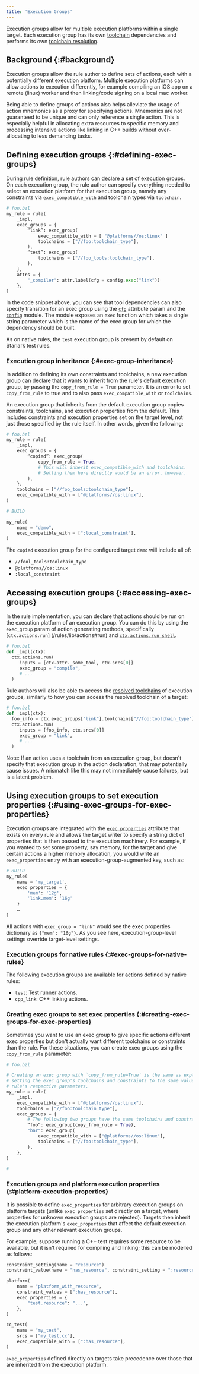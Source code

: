 ```yaml
---
title: 'Execution Groups'
---
```


Execution groups allow for multiple execution platforms within a single target.
Each execution group has its own [toolchain](/versions/6.5.0/docs/toolchains) dependencies and
performs its own [toolchain resolution](/versions/6.5.0/docs/toolchains#toolchain-resolution).

## Background {:#background}

Execution groups allow the rule author to define sets of actions, each with a
potentially different execution platform. Multiple execution platforms can allow
actions to execution differently, for example compiling an iOS app on a remote
(linux) worker and then linking/code signing on a local mac worker.

Being able to define groups of actions also helps alleviate the usage of action
mnemonics as a proxy for specifying actions. Mnemonics are not guaranteed to be
unique and can only reference a single action. This is especially helpful in
allocating extra resources to specific memory and processing intensive actions
like linking in C++ builds without over-allocating to less demanding tasks.

## Defining execution groups {:#defining-exec-groups}

During rule definition, rule authors can
[declare](/versions/6.5.0/rules/lib/globals#exec_group)
a set of execution groups. On each execution group, the rule author can specify
everything needed to select an execution platform for that execution group,
namely any constraints via `exec_compatible_with` and toolchain types via
`toolchain`.

```python
# foo.bzl
my_rule = rule(
    _impl,
    exec_groups = {
        “link”: exec_group(
            exec_compatible_with = [ "@platforms//os:linux" ]
            toolchains = ["//foo:toolchain_type"],
        ),
        “test”: exec_group(
            toolchains = ["//foo_tools:toolchain_type"],
        ),
    },
    attrs = {
        "_compiler": attr.label(cfg = config.exec("link"))
    },
)
```

In the code snippet above, you can see that tool dependencies can also specify
transition for an exec group using the
[`cfg`](/versions/6.5.0/rules/lib/attr#label)
attribute param and the
[`config`](/versions/6.5.0/rules/lib/config)
module. The module exposes an `exec` function which takes a single string
parameter which is the name of the exec group for which the dependency should be
built.

As on native rules, the `test` execution group is present by default on Starlark
test rules.

### Execution group inheritance {:#exec-group-inheritance}

In addition to defining its own constraints and toolchains, a new execution
group can declare that it wants to inherit from the rule's default execution
group, by passing the `copy_from_rule = True` parameter. It is an error to set
`copy_from_rule` to true and to also pass `exec_compatible_with` or
`toolchains`.

An execution group that inherits from the default execution group copies
constraints, toolchains, and execution properties from the default. This
includes constraints and execution properties set on the target level, not just
those specified by the rule itself. In other words, given the following:

```python
# foo.bzl
my_rule = rule(
    _impl,
    exec_groups = {
        “copied”: exec_group(
            copy_from_rule = True,
            # This will inherit exec_compatible_with and toolchains.
            # Setting them here directly would be an error, however.
        ),
    },
    toolchains = ["//foo_tools:toolchain_type"],
    exec_compatible_with = ["@platforms//os:linux"],
)

# BUILD

my_rule(
    name = "demo",
    exec_compatible_with = [":local_constraint"],
)
```

The `copied` execution group for the configured target `demo` will include all
of:
- `//fool_tools:toolchain_type`
- `@platforms//os:linux`
- `:local_constraint`

## Accessing execution groups {:#accessing-exec-groups}

In the rule implementation, you can declare that actions should be run on the
execution platform of an execution group. You can do this by using the `exec_group`
param of action generating methods, specifically [`ctx.actions.run`]
(/rules/lib/actions#run) and
[`ctx.actions.run_shell`](/versions/6.5.0/rules/lib/actions#run_shell).

```python
# foo.bzl
def _impl(ctx):
  ctx.actions.run(
     inputs = [ctx.attr._some_tool, ctx.srcs[0]]
     exec_group = "compile",
     # ...
  )
```

Rule authors will also be able to access the [resolved toolchains](/versions/6.5.0/docs/toolchains#toolchain-resolution)
of execution groups, similarly to how you
can access the resolved toolchain of a target:

```python
# foo.bzl
def _impl(ctx):
  foo_info = ctx.exec_groups["link"].toolchains["//foo:toolchain_type"].fooinfo
  ctx.actions.run(
     inputs = [foo_info, ctx.srcs[0]]
     exec_group = "link",
     # ...
  )
```

Note: If an action uses a toolchain from an execution group, but doesn't specify
that execution group in the action declaration, that may potentially cause
issues. A mismatch like this may not immediately cause failures, but is a latent
problem.

## Using execution groups to set execution properties {:#using-exec-groups-for-exec-properties}

Execution groups are integrated with the
[`exec_properties`](/versions/6.5.0/reference/be/common-definitions#common-attributes)
attribute that exists on every rule and allows the target writer to specify a
string dict of properties that is then passed to the execution machinery. For
example, if you wanted to set some property, say memory, for the target and give
certain actions a higher memory allocation, you would write an `exec_properties`
entry with an execution-group-augmented key, such as:

```python
# BUILD
my_rule(
    name = 'my_target',
    exec_properties = {
        'mem': '12g',
        'link.mem': '16g'
    }
    …
)
```

All actions with `exec_group = "link"` would see the exec properties
dictionary as `{"mem": "16g"}`. As you see here, execution-group-level
settings override target-level settings.

### Execution groups for native rules {:#exec-groups-for-native-rules}

The following execution groups are available for actions defined by native rules:

* `test`: Test runner actions.
* `cpp_link`: C++ linking actions.

### Creating exec groups to set exec properties {:#creating-exec-groups-for-exec-properties}

Sometimes you want to use an exec group to give specific actions different exec
properties but don't actually want different toolchains or constraints than the
rule. For these situations, you can create exec groups using the `copy_from_rule`
parameter:

```python
# foo.bzl

# Creating an exec group with `copy_from_rule=True` is the same as explicitly
# setting the exec group's toolchains and constraints to the same values as the
# rule's respective parameters.
my_rule = rule(
    _impl,
    exec_compatible_with = ["@platforms//os:linux"],
    toolchains = ["//foo:toolchain_type"],
    exec_groups = {
        # The following two groups have the same toolchains and constraints:
        “foo”: exec_group(copy_from_rule = True),
        "bar": exec_group(
            exec_compatible_with = ["@platforms//os:linux"],
            toolchains = ["//foo:toolchain_type"],
        ),
    },
)

#
```

### Execution groups and platform execution properties {:#platform-execution-properties}

It is possible to define `exec_properties` for arbitrary execution groups on
platform targets (unlike `exec_properties` set directly on a target, where
properties for unknown execution groups are rejected). Targets then inherit the
execution platform's `exec_properties` that affect the default execution group
and any other relevant execution groups.

For example, suppose running a C++ test requires some resource to be available,
but it isn't required for compiling and linking; this can be modelled as
follows:

```python
constraint_setting(name = "resource")
constraint_value(name = "has_resource", constraint_setting = ":resource")

platform(
    name = "platform_with_resource",
    constraint_values = [":has_resource"],
    exec_properties = {
        "test.resource": "...",
    },
)

cc_test(
    name = "my_test",
    srcs = ["my_test.cc"],
    exec_compatible_with = [":has_resource"],
)
```

`exec_properties` defined directly on targets take precedence over those that
are inherited from the execution platform.
